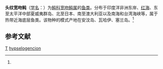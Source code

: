 {{Speciesbox
| taxon = Amblyrhynchotes hypselogencion
| binomial_authority = (Bleeker, 1852)<ref name='id8821'>{{cite web| url =http://www.bioinfo.cn/db05/BjdwSpecies.php?action=view&id=8821| title =头纹宽吻鲀| work =《中国动物物种编目数据库》| publisher =中国科学院微生物研究所| author =中国科学院动物研究所| accessdate =2009-04-16| deadurl =yes| archiveurl =https://web.archive.org/web/20160305073742/http://www.bioinfo.cn/db05/BjdwSpecies.php?action=view&id=8821| archivedate =2016-03-05}}</ref>
}}

'''头纹宽吻鲀'''（[[学名|学名]]：{{lang|la|''Amblyrhynchotes hypselogencion''}}）为[[鲀科|鲀科]][[宽吻鲀属|宽吻鲀属]]的[[鱼类|鱼类]]。分布于印度洋非洲东岸、[[红海|红海]]、东至太平洋中部夏威夷群岛、北至日本、南至澳大利亚以及南海和台湾海峡等，属于热带近海底层鱼类。该物种的模式产地在安汶岛、瓦哈伊、塞兰岛。<ref name='id8821'/>

== 参考文献 ==
{{reflist}}

{{鲀形目小作品}}

{{taxonbar}}
[[Category:_1852年描述的鱼类|T]]
[[Category:宽吻鲀属|hypselogencion]]